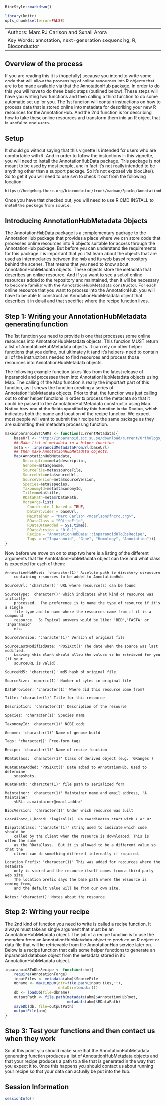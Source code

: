 <!--
% \VignetteIndexEntry{How to write recipes for new resources for the AnnotationHub}
% \VignetteDepends{AnnotationHub}
% \VignetteEngine{knitr::knitr}
-->

```r
BiocStyle::markdown()
```
```r
library(knitr)
opts_chunk$set(error=FALSE)
```

---
Authors: Marc RJ Carlson and Sonali Arora
Key Words: annotation, next-generation sequencing, R, Bioconductor
---


## Overview of the process

If you are reading this it is (hopefully) because you intend to write
some code that will allow the processing of online resources into R
objects that are to be made available via that the
AnnotationHub package.  In order to do this you will have
to do three basic steps (outlined below).  These steps will have you
writing two functions and then calling a third function to do some
automatic set up for you.  The 1st function will contain instructions
on how to process data that is stored online into metadata for
describing your new R resources for the AnnotationHub.  And the 2nd
function is for describing how to take these online resources and
transform them into an R object that is useful to end users.

## Setup

It should go without saying that this vignette is intended for users who are comfortable with R.  And in order to follow the instuctions in this vignette, you will need to install the AnnotationHubData package.  This package is not meant to be used by most people, and in fact it's not really intended to be anything other than a support package. So it's not exposed via biocLite(). So to get it you will need to use svn to check it out from the following location:

```{}
https://hedgehog.fhcrc.org/bioconductor/trunk/madman/Rpacks/AnnotationHubData
```

Once you have that checked out, you will need to use R CMD INSTALL to install the package from source.

## Introducing AnnotationHubMetadata Objects

The AnnotationHubData package is a complementary package to
the AnnotationHub package that provides a place where we
can store code that processes online resources into R objects suitable
for access through the AnnotationHub package.  But before
you can understand the requirements for this package it is important
that you 1st learn about the objects that are used as
intermediaries between the hub and its web based repository behind the
scenes.  That means that you need to know about
AnnotationHubMetadata objects.  These objects store the
metadata that describes an online resource.  And if you want to see a
set of online resources added to the repository and maintained, then
it will be necessary to become familiar with the
AnnotationHubMetadata constructor.  For each online
resource that you want to process into the AnnotationHub, you will
have to be able to construct an AnnotationHubMetadata object that describes it in detail and that specifies where the recipe
function lives.



## Step 1: Writing your AnnotationHubMetadata generating function
  
The 1st function you need to provide is one that processes some online
resources into AnnotationHubMetadata objects.  This function
MUST return a list of AnnotationHubMetadata objects.  It can
rely on other helper functions that you define, but ultimately it (and it's helpers) need to contain all of the instructions needed to find resources and process those resources into AnnotationHubMetadata objects.

The following example function takes files from the latest release of inparanoid and processes them into AnnotationHubMetadata objects using Map.
The calling of the Map function is really the important part of this
function, as it shows the function creating a series of
AnnotationHubMetadata objects.  Prior to that, the function
was just calling out to other helper functions in order to process the
metadata so that it could be passed to the
AnnotationHubMetadata constructor using Map.
Notice how one of the fields specified by this function is the Recipe,
which indicates both the name and location of the recipe function.  We
expect most people will want to submit their recipe to the same
package as they are submitting their metadata processing function.

```r
makeinparanoid8ToAHMs <- function(currentMetadata){
    baseUrl <- 'http://inparanoid.sbc.su.se/download/current/Orthologs_other_formats'
    ## Make list of metadata in a helper function
    meta <- .inparanoidMetadataFromUrl(baseUrl)
    ## then make AnnotationHubMetadata objects.
    Map(AnnotationHubMetadata,
        Description=meta$description,
        Genome=meta$genome,
        SourceFile=meta$sourceFile, 
        SourceUrl=meta$sourceUrl,
        SourceVersion=meta$sourceVersion,
        Species=meta$species,
        TaxonomyId=meta$taxonomyId,
        Title=meta$title,
        RDataPath=meta$rDataPath,
        MoreArgs=list(
          Coordinate_1_based = TRUE,
          DataProvider = baseUrl,
          Maintainer = "Marc Carlson <mcarlson@fhcrc.org>",
          RDataClass = "SQLiteFile",
          RDataDateAdded = Sys.time(),
          RDataVersion = "0.0.1",
          Recipe = "AnnotationHubData:::inparanoid8ToDbsRecipe",
          Tags = c("Inparanoid", "Gene", "Homology", "Annotation")))
}
```

Now before we move on on to step two here is a listing of the different arguments that the AnntotationHubMetadata object can take and what class is expected for each of them:

```{}
AnnotationHubRoot: 'character(1)' Absolute path to directory structure 
    containing resources to be added to AnnotationHub

SourceUrl: 'character()' URL where resource(s) can be found

SourceType: 'character()' which indicates what kind of resource was initially 
    processed.  The preference is to name the type of resource if it's a single 
    file type and to name where the resources came from if it is a compound 
    resource.  So Typical answers would be like: 'BED','FASTA' or 'Inparanoid' 
    etc.

SourceVersion: 'character(1)' Version of original file

SourceLastModifiedDate: 'POSIXct()' The date when the source was last modified. 
    Leaving this blank should allow the values to be retrieved for you (if your 
    sourceURL is valid).

SourceMd5: 'character()' md5 hash of original file

SourceSize: 'numeric(1)' Number of bytes in original file

DataProvider: 'character(1)' Where did this resource come from?

Title: 'character(1)' Title for this resource

Description: 'character(1)' Description of the resource

Species: 'character(1)' Species name

TaxonomyId: 'character(1)' NCBI code

Genome: 'character(1)' Name of genome build

Tags: 'character()' Free-form tags

Recipe: 'character(1)' Name of recipe function

RDataClass: 'character(1)' Class of derived object (e.g. 'GRanges')

RDataDateAdded: 'POSIXct()' Date added to AnnotationHub. Used to determine 
    snapshots.

RDataPath: 'character(1)' file path to serialized form

Maintainer: 'character(1)' Maintainer name and email address, 'A Maintainer 
    <URL: a.maintainer@email.addr>'

BiocVersion: 'character(1)' Under which resource was built

Coordinate_1_based: 'logical(1)' Do coordinates start with 1 or 0?

DispatchClass: 'character(1)' string used to indicate which code should be 
    called by the client when the resource is downloaded. This is often the same
    as the RDataClass.  But it is allowed to be a different value so that the 
    client can do something different internally if required.

Location_Prefix: 'character(1)' This was added for resources where the metadata 
    only is stored and the resource itself comes from a third party web site.  
    The location prefix says the base path where the resource is coming from, 
    and the default value will be from our own site.

Notes: 'character()' Notes about the resource.
```


## Step 2: Writing your recipe 

The 2nd kind of function you need to write is called a recipe
function.  It always must take an single argument that must be an AnnotationHubMetadata object.  The job of a recipe function is to use the metadata from an AnnotationHubMetadata object to produce an R object or data file that will be retrievable from the AnnotationHub service later on.  Below is a recipe function that calls some helper functions to generate an inparanoid database object from the metadata stored in it's AnnotationHubMetadata object.

```r
inparanoid8ToDbsRecipe <- function(ahm){
    require(AnnotationForge)
    inputFiles <- metadata(ahm)$SourceFile
    dbname <- makeInpDb(dir=file.path(inputFiles,""),
                        dataDir=tempdir())
    db <- loadDb(file=dbname)
    outputPath <- file.path(metadata(ahm)$AnnotationHubRoot,
                            metadata(ahm)$RDataPath)
    saveDb(db, file=outputPath) 
    outputFile(ahm)
}
```


## Step 3: Test your functions and then contact us when they work

So at this point you should make sure that the AnnotationHubMetadata generating function produces a list of AnnotationHubMetadata objects and that your recipe produces a path to a file that is generated in the way that you expect it to.  Once this happens you should contact us about running your recipe so that your data can actually be put into the hub.


## Session Information

```r
sessionInfo()
```


